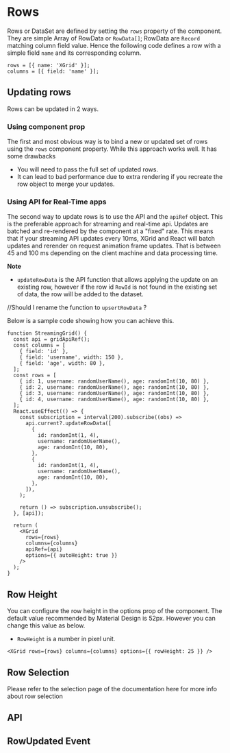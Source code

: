 
<Meta title="1. Docs/3. Rows" component={XGrid} />

# Rows

Rows or DataSet are defined by setting the `rows` property of the component. They are simple Array of RowData or `RowData[]`;
RowData are `Record` matching column field value.
Hence the following code defines a row with a simple field `name` and its corresponding column.

```tsx
rows = [{ name: 'XGrid' }];
columns = [{ field: 'name' }];
```

<BasicRowsDemo />

## Updating rows

Rows can be updated in 2 ways.

### Using component prop

The first and most obvious way is to bind a new or updated set of rows using the `rows` component property.
While this approach works well. It has some drawbacks

- You will need to pass the full set of updated rows.
- It can lead to bad performance due to extra rendering if you recreate the row object to merge your updates.

### Using API for Real-Time apps

The second way to update rows is to use the API and the `apiRef` object. This is the preferable approach for streaming and real-time api.
Updates are batched and re-rendered by the component at a "fixed" rate.
This means that if your streaming API updates every 10ms, XGrid and React will batch updates and rerender on request animation frame updates. That is between 45 and 100 ms depending on the client machine and data processing time.

**Note**

- `updateRowData` is the API function that allows applying the update on an existing row,
  however if the row id `RowId` is not found in the existing set of data, the row will be added to the dataset.

//Should I rename the function to `upsertRowData` ?

Below is a sample code showing how you can achieve this.

```tsx
function StreamingGrid() {
  const api = gridApiRef();
  const columns = [
    { field: 'id' },
    { field: 'username', width: 150 },
    { field: 'age', width: 80 },
  ];
  const rows = [
    { id: 1, username: randomUserName(), age: randomInt(10, 80) },
    { id: 2, username: randomUserName(), age: randomInt(10, 80) },
    { id: 3, username: randomUserName(), age: randomInt(10, 80) },
    { id: 4, username: randomUserName(), age: randomInt(10, 80) },
  ];
  React.useEffect(() => {
    const subscription = interval(200).subscribe((obs) =>
      api.current?.updateRowData([
        {
          id: randomInt(1, 4),
          username: randomUserName(),
          age: randomInt(10, 80),
        },
        {
          id: randomInt(1, 4),
          username: randomUserName(),
          age: randomInt(10, 80),
        },
      ]),
    );

    return () => subscription.unsubscribe();
  }, [api]);

  return (
    <XGrid
      rows={rows}
      columns={columns}
      apiRef={api}
      options={{ autoHeight: true }}
    />
  );
}
```

<UpdateRows />

## Row Height

You can configure the row height in the options prop of the component.
The default value recommended by Material Design is 52px.
However you can change this value as below.

- `RowHeight` is a number in pixel unit.

```tsx
<XGrid rows={rows} columns={columns} options={{ rowHeight: 25 }} />
```

## Row Selection

Please refer to the selection page of the documentation here for more info about row selection

## API

## RowUpdated Event
